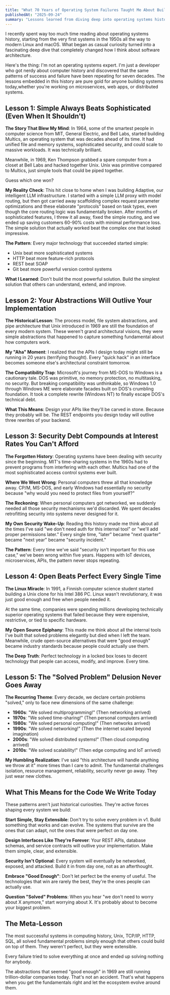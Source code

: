 ```yaml
---
title: "What 70 Years of Operating System Failures Taught Me About Building Better Software"
publishedAt: "2025-09-24"
summary: "Lessons learned from diving deep into operating systems history—and how they apply to every system we build today."
---
```


I recently spent way too much time reading about operating systems history, starting from the very first systems in the 1950s all the way to modern Linux and macOS. What began as casual curiosity turned into a fascinating deep dive that completely changed how I think about software architecture.

Here's the thing: I'm not an operating systems expert. I'm just a developer who got nerdy about computer history and discovered that the same patterns of success and failure have been repeating for seven decades. The lessons embedded in this history are pure gold for anyone building systems today,whether you're working on microservices, web apps, or distributed systems.

## Lesson 1: Simple Always Beats Sophisticated (Even When It Shouldn't)

**The Story That Blew My Mind**: In 1964, some of the smartest people in computer science from MIT, General Electric, and Bell Labs, started building Multics, an operating system that was decades ahead of its time. It had unified file and memory systems, sophisticated security, and could scale to massive workloads. It was technically brilliant.

Meanwhile, in 1969, Ken Thompson grabbed a spare computer from a closet at Bell Labs and hacked together Unix. Unix was primitive compared to Multics, just simple tools that could be piped together.

Guess which one won?

**My Reality Check**: This hit close to home when I was building Adaptive, our intelligent LLM infrastructure. I started with a simple LLM proxy with model routing, but then got carried away scaffolding complex request parameter optimizations and these elaborate "protocols" based on task types, even though the core routing logic was fundamentally broken. After months of sophisticated features, I threw it all away, fixed the simple routing, and we ended up saving customers 60-90% costs with minimal performance loss. The simple solution that actually worked beat the complex one that looked impressive.

**The Pattern**: Every major technology that succeeded started simple:

- Unix beat more sophisticated systems
- HTTP beat more feature-rich protocols
- REST beat SOAP
- Git beat more powerful version control systems

**What I Learned**: Don't build the most powerful solution. Build the simplest solution that others can understand, extend, and improve.

## Lesson 2: Your Abstractions Will Outlive Your Implementation

**The Historical Lesson**: The process model, file system abstractions, and pipe architecture that Unix introduced in 1969 are still the foundation of every modern system. These weren't grand architectural visions, they were simple abstractions that happened to capture something fundamental about how computers work.

**My "Aha" Moment**: I realized that the APIs I design today might still be running in 20 years (terrifying thought). Every "quick hack" in an interface becomes someone else's architectural constraint tomorrow.

**The Compatibility Trap**: Microsoft's journey from MS-DOS to Windows is a cautionary tale. DOS was primitive, no memory protection, no multitasking, no security. But breaking compatibility was unthinkable, so Windows 1.0 through Windows ME were elaborate facades built on DOS's crumbling foundation. It took a complete rewrite (Windows NT) to finally escape DOS's technical debt.

**What This Means**: Design your APIs like they'll be carved in stone. Because they probably will be. The REST endpoints you design today will outlive three rewrites of your backend.

## Lesson 3: Security Debt Compounds at Interest Rates You Can't Afford

**The Forgotten History**: Operating systems have been dealing with security since the beginning. MIT's time-sharing systems in the 1960s had to prevent programs from interfering with each other. Multics had one of the most sophisticated access control systems ever built.

**Where We Went Wrong**: Personal computers threw all that knowledge away. CP/M, MS-DOS, and early Windows had essentially no security because "why would you need to protect files from yourself?"

**The Reckoning**: When personal computers got networked, we suddenly needed all those security mechanisms we'd discarded. We spent decades retrofitting security into systems never designed for it.

**My Own Security Wake-Up**: Reading this history made me think about all the times I've said "we don't need auth for this internal tool" or "we'll add proper permissions later." Every single time, "later" became "next quarter" became "next year" became "security incident."

**The Pattern**: Every time we've said "security isn't important for this use case," we've been wrong within five years. Happens with IoT devices, microservices, APIs, the pattern never stops repeating.

## Lesson 4: Open Beats Perfect Every Single Time

**The Linux Miracle**: In 1991, a Finnish computer science student started building a Unix clone for his Intel 386 PC. Linux wasn't revolutionary, it was just good enough and free when people needed it.

At the same time, companies were spending millions developing technically superior operating systems that failed because they were expensive, restrictive, or tied to specific hardware.

**My Open Source Epiphany**: This made me think about all the internal tools I've built that solved problems elegantly but died when I left the team. Meanwhile, crude open-source alternatives that were "good enough" became industry standards because people could actually use them.

**The Deep Truth**: Perfect technology in a locked box loses to decent technology that people can access, modify, and improve. Every time.

## Lesson 5: The "Solved Problem" Delusion Never Goes Away

**The Recurring Theme**: Every decade, we declare certain problems "solved," only to face new dimensions of the same challenge:

- **1960s**: "We solved multiprogramming!" (Then networking arrived)
- **1970s**: "We solved time-sharing!" (Then personal computers arrived)
- **1980s**: "We solved personal computing!" (Then networks arrived)
- **1990s**: "We solved networking!" (Then the internet scaled beyond imagination)
- **2000s**: "We solved distributed systems!" (Then cloud computing arrived)
- **2010s**: "We solved scalability!" (Then edge computing and IoT arrived)

**My Humbling Realization**: I've said "this architecture will handle anything we throw at it" more times than I care to admit. The fundamental challenges isolation, resource management, reliability, security never go away. They just wear new clothes.

## What This Means for the Code We Write Today

These patterns aren't just historical curiosities. They're active forces shaping every system we build:

**Start Simple, Stay Extensible**: Don't try to solve every problem in v1. Build something that works and can evolve. The systems that survive are the ones that can adapt, not the ones that were perfect on day one.

**Design Interfaces Like They're Forever**: Your REST APIs, database schemas, and service contracts will outlive your implementation. Make them simple, clear, and extensible.

**Security Isn't Optional**: Every system will eventually be networked, exposed, and attacked. Build it in from day one, not as an afterthought.

**Embrace "Good Enough"**: Don't let perfect be the enemy of useful. The technologies that win are rarely the best, they're the ones people can actually use.

**Question "Solved" Problems**: When you hear "we don't need to worry about X anymore," start worrying about X. It's probably about to become your biggest problem.

## The Meta-Lesson

The most successful systems in computing history, Unix, TCP/IP, HTTP, SQL, all solved fundamental problems simply enough that others could build on top of them. They weren't perfect, but they were extensible.

Every failure tried to solve everything at once and ended up solving nothing for anybody.

The abstractions that seemed "good enough" in 1969 are still running trillion-dollar companies today. That's not an accident. That's what happens when you get the fundamentals right and let the ecosystem evolve around them.
